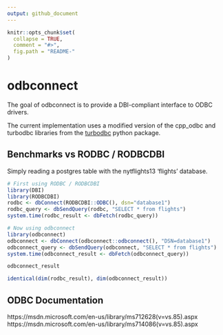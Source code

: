 ```yaml
---
output: github_document
---
```


<!-- README.md is generated from README.Rmd. Please edit that file -->

```r
knitr::opts_chunk$set(
  collapse = TRUE,
  comment = "#>",
  fig.path = "README-"
)
```


# odbconnect

The goal of odbconnect is to provide a DBI-compliant interface to ODBC drivers.

The current implementation uses a modified version of the cpp_odbc and turbodbc
libraries from the [turbodbc](https://github.com/blue-yonder/turbodbc) python
package.

## Benchmarks vs RODBC / RODBCDBI

Simply reading a postgres table with the nytflights13 'flights' database.
```r
# First using RODBC / RODBCDBI
library(DBI)
library(RODBCDBI)
rodbc <- dbConnect(RODBCDBI::ODBC(), dsn="database1")
rodbc_query <- dbSendQuery(rodbc, "SELECT * from flights")
system.time(rodbc_result <- dbFetch(rodbc_query))

# Now using odbconnect
library(odbconnect)
odbconnect <- dbConnect(odbconnect::odbconnect(), "DSN=database1")
odbconnect_query <- dbSendQuery(odbconnect, "SELECT * from flights")
system.time(odbconnect_result <- dbFetch(odbconnect_query))

odbconnect_result

identical(dim(rodbc_result), dim(odbconnect_result))
```

## ODBC Documentation

https://msdn.microsoft.com/en-us/library/ms712628(v=vs.85).aspx
https://msdn.microsoft.com/en-us/library/ms714086(v=vs.85).aspx
